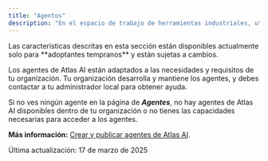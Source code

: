 ```yaml
---
title: "Agentos"
description: "En el espacio de trabajo de herramientas industriales, utiliza los agentes de Atlas AI para automatizar tareas y obtener respuestas a tus preguntas."
---
```


<Warning>
  Las características descritas en esta sección están disponibles actualmente solo para **adoptantes tempranos** y están sujetas a cambios.
</Warning>

Los agentes de Atlas AI están adaptados a las necesidades y requisitos de tu organización. Tu organización desarrolla y mantiene los agentes, y debes contactar a tu administrador local para obtener ayuda.

Si no ves ningún agente en la página de ***Agentes***, no hay agentes de Atlas AI disponibles dentro de tu organización o no tienes las capacidades necesarias para acceder a los agentes.

**Más información:** [Crear y publicar agentes de Atlas AI](/cdf/atlas_ai/guides/atlas_ai_agent_building).

Última actualización: 17 de marzo de 2025
